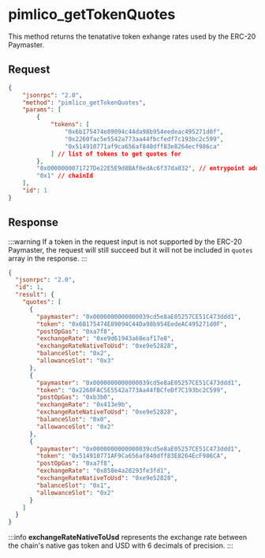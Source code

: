 # pimlico_getTokenQuotes

This method returns the tenatative token exhange rates used by the ERC-20 Paymaster.

## Request

```json
{
    "jsonrpc": "2.0",
    "method": "pimlico_getTokenQuotes",
    "params": [
        {
            "tokens": [
                "0x6b175474e89094c44da98b954eedeac495271d0f",
                "0x2260fac5e5542a773aa44fbcfedf7c193bc2c599",
                "0x514910771af9ca656af840dff83e8264ecf986ca"
            ] // list of tokens to get quotes for
        },
        "0x0000000071727De22E5E9d8BAf0edAc6f37da032", // entrypoint address
        "0x1" // chainId
    ],
    "id": 1
}
```

## Response

:::warning
If a token in the request input is not supported by the ERC-20 Paymaster, the request will still succeed but it will not be included in `quotes` array in the response.
:::

```json
{
  "jsonrpc": "2.0",
  "id": 1,
  "result": {
    "quotes": [
      {
        "paymaster": "0x0000000000000039cd5e8aE05257CE51C473ddd1",
        "token": "0x6B175474E89094C44Da98b954EedeAC495271d0F",
        "postOpGas": "0xa7f8",
        "exchangeRate": "0xe9d61943a68eaf17e8",
        "exchangeRateNativeToUsd": "0xe9e52828",
        "balanceSlot": "0x2",
        "allowanceSlot": "0x3"
      },
      {
        "paymaster": "0x0000000000000039cd5e8aE05257CE51C473ddd1",
        "token": "0x2260FAC5E5542a773Aa44fBCfeDf7C193bc2C599",
        "postOpGas": "0xb3b0",
        "exchangeRate": "0x413e9b",
        "exchangeRateNativeToUsd": "0xe9e52828",
        "balanceSlot": "0x0",
        "allowanceSlot": "0x2"
      },
      {
        "paymaster": "0x0000000000000039cd5e8aE05257CE51C473ddd1",
        "token": "0x514910771AF9Ca656af840dff83E8264EcF986CA",
        "postOpGas": "0xa7f8",
        "exchangeRate": "0x858e4a28293fe3fd1",
        "exchangeRateNativeToUsd": "0xe9e52828",
        "balanceSlot": "0x1",
        "allowanceSlot": "0x2"
      }
    ]
  }
}
```

:::info
**exchangeRateNativeToUsd** represents the exchange rate between the chain's native gas token and USD with 6 decimals of precision.
:::
